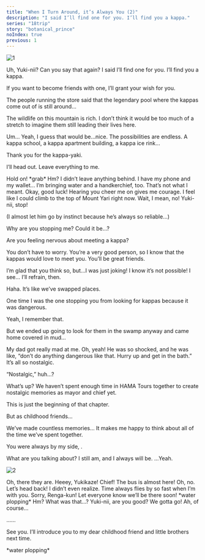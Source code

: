 ```yaml
---
title: "When I Turn Around, it’s Always You (2)"
description: "I said I’ll find one for you. I’ll find you a kappa."
series: "18trip"
story: "botanical_prince"
noIndex: true
previous: 1
---
```



<Divider loc="Kamikochi - Taisho Pond Bridge" />

![1](1.jpg)

<Bubble mc>
Uh, Yuki-nii? Can you say that again?
</Bubble>

<Bubble character="Yukikaze">
I said I’ll find one for you. I’ll find you a kappa.

If you want to become friends with one, I’ll grant your wish for you.

The people running the store said that the legendary pool where the kappas come out of is still around…

The wildlife on this mountain is rich. I don’t think it would be too much of a stretch to imagine them still leading their lives here.
</Bubble>

<Bubble mc>
Um… Yeah, I guess that would be…nice.
</Bubble>

<Bubble character="Yukikaze">
The possibilities are endless. A kappa school, a kappa apartment building, a kappa ice rink…

Thank you for the kappa-yaki.

I’ll head out. Leave everything to me.
</Bubble>


<Choice speaker="Kaede" response="Hold on!">
<Bubble mc>
Hold on! &ast;grab&ast;
</Bubble>

<Bubble character="Yukikaze">
Hm? I didn’t leave anything behind. I have my phone and my wallet… I’m bringing water and a handkerchief, too.
</Bubble>

<Bubble mc>
That’s not what I meant.
</Bubble>
</Choice>

<Choice speaker="Kaede" response="Okay, good luck!">
<Bubble mc>
Okay, good luck!
</Bubble>

<Bubble character="Yukikaze">
Hearing you cheer me on gives me courage. I feel like I could climb to the top of Mount Yari right now.
</Bubble>

<Bubble mc>
Wait, I mean, no! Yuki-nii, stop!

<p class="t">(I almost let him go by instinct because he’s always so reliable…)</p>
</Bubble>
</Choice>

<Bubble character="Yukikaze">
Why are you stopping me? Could it be…?

Are you feeling nervous about meeting a kappa?

You don’t have to worry. You’re a very good person, so I know that the kappas would love to meet you. You’ll be great friends.
</Bubble>

<Bubble mc>
I’m glad that you think so, but…I was just joking! I know it’s not possible!
</Bubble>

<Bubble character="Yukikaze">
I see… I’ll refrain, then.

Haha. It’s like we’ve swapped places.

One time I was the one stopping you from looking for kappas because it was dangerous.
</Bubble>

<Bubble mc>
Yeah, I remember that.

But we ended up going to look for them in the swamp anyway and came home covered in mud…
</Bubble>

<Bubble character="Yukikaze">
My dad got really mad at me.
</Bubble>

<Bubble mc>
Oh, yeah! He was so shocked, and he was like, “don’t do anything dangerous like that. Hurry up and get in the bath.”
</Bubble>

<Bubble character="Yukikaze">
It’s all so nostalgic.

“Nostalgic,” huh…?
</Bubble>

<Bubble mc>
What’s up?
</Bubble>

<Bubble character="Yukikaze">
We haven’t spent enough time in HAMA Tours together to create nostalgic memories as mayor and chief yet.

This is just the beginning of that chapter.

But as childhood friends…

We’ve made countless memories… It makes me happy to think about all of the time we’ve spent together.

You were always by my side, <Name first />.
</Bubble>

<Bubble mc>
What are you talking about? I still am, and I always will be.
</Bubble>

<Bubble character="Yukikaze">
…Yeah.
</Bubble>

![2](2.jpg)

<Bubble character="Renga">
Oh, there they are. Heeey, Yukikaze! Chief! The bus is almost here!
</Bubble>

<Bubble mc>
Oh, no. Let’s head back!
</Bubble>

<Bubble character="Yukikaze">
I didn’t even realize. Time always flies by so fast when I’m with you.
</Bubble>

<Bubble mc>
Sorry, Renga-kun! Let everyone know we’ll be there soon!
</Bubble>

<Narration>
&ast;water plopping&ast;
</Narration>

<Bubble character="Yukikaze">
Hm? What was that…?
</Bubble>

<Bubble mc>
Yuki-nii, are you good? We gotta go!
</Bubble>

<Bubble character="Yukikaze">
Ah, of course…

……

See you. I’ll introduce you to my dear childhood friend and little brothers next time.
</Bubble>

<Narration>
&ast;water plopping&ast;
</Narration>
